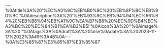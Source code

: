 ---%0Atitle%3A%20'%EC%A0%9C%EB%B0%9C%20%EB%8F%BC%EB%9D%BC'%0Adescription%3A%20'%EB%93%9C%EB%94%94%EC%96%B4%20%EB%B8%94%EB%A1%9C%EA%B7%B8%20%EC%9D%B4%EC%A3%BC%20%EC%84%B1%EA%B3%B5!'%0Aicon%3A%20''%0Aimage%3A%20''%0Atags%3A%0Adraft%3A%20false%0Adate%3A%202023-11-17%2022%3A49%3A48%0A---%0A%E3%85%87%E3%85%87%E3%85%87